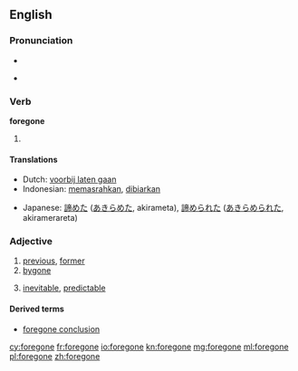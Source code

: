 ==English==

===Pronunciation===
* {{IPA|/ˈforɡɔn/}}
* {{audio|en-us-foregone.ogg|Audio (US)}}
*: {{rhymes|ɒn}}

===Verb===
'''foregone'''

# {{past participle of|[[forego]]}}

====Translations====
{{trans-top|past participle of forego}}
* Dutch: [[voorbij laten gaan]]
* Indonesian: [[pasrah|memasrahkan]], [[biar|dibiarkan]]
{{trans-mid}}
* Japanese: [[諦めた]] ([[あきらめた]], akirameta), [[諦められた]] ([[あきらめられた]], akiramerareta)
{{trans-bottom}}

===Adjective===
{{en-adj}}

# [[previous]], [[former]]
# [[bygone]]
#{{informal}} [[inevitable]], [[predictable]]

====Derived terms====
* [[foregone conclusion]]

[[cy:foregone]]
[[fr:foregone]]
[[io:foregone]]
[[kn:foregone]]
[[mg:foregone]]
[[ml:foregone]]
[[pl:foregone]]
[[zh:foregone]]